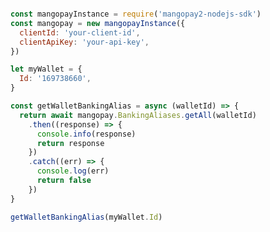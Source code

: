   
```javascript NodeJS  

const mangopayInstance = require('mangopay2-nodejs-sdk')
const mangopay = new mangopayInstance({
  clientId: 'your-client-id',
  clientApiKey: 'your-api-key',
})

let myWallet = {
  Id: '169738660',
}

const getWalletBankingAlias = async (walletId) => {
  return await mangopay.BankingAliases.getAll(walletId)
    .then((response) => {
      console.info(response)
      return response
    })
    .catch((err) => {
      console.log(err)
      return false
    })
}

getWalletBankingAlias(myWallet.Id)  
```